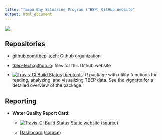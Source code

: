 ```yaml
---
title: "Tampa Bay Estuarine Program (TBEP) GitHub Website"
output: html_document
---
```


![](tbep_logo.png)

## Repositories

- [github.com/tbep-tech](https://github.com/tbep-tech/): Github organization
    
- [tbep-tech.github.io](https://github.com/tbep-tech/tbep-tech.github.io): files for this Github website
    
- [![Travis-CI Build Status](https://travis-ci.org/tbep-tech/tbeptools.svg?branch=master)](https://travis-ci.org/tbep-tech/tbeptools) [tbeptools](https://tbep-tech.github.io/tbeptools/): R package with utility functions for reading, analyzing, and visualizing TBEP data.  See the [vignette](https://tbep-tech.github.io/tbeptools/articles/intro.html) for a detailed overview of the package. 

## Reporting

- **Water Quality Report Card**:

     - [![Travis-CI Build Status](https://travis-ci.org/tbep-tech/wq-static.svg?branch=master)](https://travis-ci.org/tbep-tech/wq-static) [Static website](https://tbep-tech.github.io/wq-static/wq.html) ([source](https://github.com/tbep-tech/wq-static/blob/master/wq.Rmd))

     - [Dashboard](https://shiny.tbeptech.org/wq-dash/) ([source](https://github.com/tbep-tech/wq-dash/blob/master/wq-dash.Rmd))